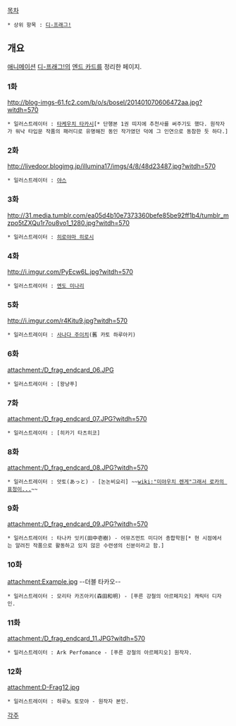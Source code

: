[[목차]]
 * 상위 항목 : [[디-프래그!]]

== 개요 ==
[[애니메이션]] [[디-프래그!]]의 [[엔드 카드]]를 정리한 페이지.

=== 1화 ===
http://blog-imgs-61.fc2.com/b/o/s/bosel/201401070606472aa.jpg?witdh=570
 * 일러스트레이터 : [[타케우치 타카시]][* 단행본 1권 띠지에 추천사를 써주기도 했다. 원작자가 워낙 타입문 작품의 패러디로 유명해진 동인 작가였던 덕에 그 인연으로 동참한 듯 하다.]

=== 2화 ===
http://livedoor.blogimg.jp/illumina17/imgs/4/8/48d23487.jpg?witdh=570
 * 일러스트레이터 : [[야스]]

=== 3화 ===
http://31.media.tumblr.com/ea05d4b10e7373360befe85be92ff1b4/tumblr_mzpo5tZXQu1r7ou8vo1_1280.jpg?witdh=570
 * 일러스트레이터 : [[히로야마 히로시]]

=== 4화 ===
http://i.imgur.com/PyEcw6L.jpg?witdh=570
 * 일러스트레이터 : [[엔도 미나리]]

=== 5화 ===
http://i.imgur.com/r4Kitu9.jpg?witdh=570
 * 일러스트레이터 : [[사나다 주이치]](舊 카토 하루아키)

=== 6화 ===
attachment:/D_frag_endcard_06.JPG
 * 일러스트레이터 : [왕냥푸]

=== 7화 ===
attachment:/D_frag_endcard_07.JPG?witdh=570
 * 일러스트레이터 : [히카기 타츠히코]

=== 8화 ===
attachment:/D_frag_endcard_08.JPG?witdh=570
 * 일러스트레이터 : 앗토(あっと) - [논논비요리] ~~[[wiki:"미야우치 렌게"그래서 로카의 표정이...]]~~
=== 9화 ===
attachment:/D_frag_endcard_09.JPG?witdh=570
 * 일러스트레이터 : 타나카 잇키(田中壱樹) - 어뮤즈먼트 미디어 총합학원[* 현 시점에서는 알려진 작품으로 활동하고 있지 않은 수련생의 신분이라고 함.]

=== 10화 ===
attachment:Example.jpg
--더블 타카오--
 * 일러스트레이터 : 모리타 카즈아키(森田和明) - [푸른 강철의 아르페지오] 캐릭터 디자인.

=== 11화 ===

attachment:/D_frag_endcard_11.JPG?witdh=570
 * 일러스트레이터 : Ark Perfomance - [푸른 강철의 아르페지오] 원작자.

=== 12화 ===
attachment:D-Frag12.jpg
 * 일러스트레이터 : 하루노 토모야 - 원작자 본인.

[[각주]]
